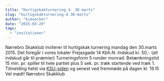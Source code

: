 ```yaml
---
title: "Hurtigskakturnering d. 30 marts"
slug: "hurtigskakturnering-d-30-marts"
author: "kimsecher"
date: "2015-03-29"
tags: 
  - "invitationer"
---
```


Nørrebro Skakklub inviterer til hurtigskak turnering mandag den 30.marts 2015. Det foregår i vores lokaler Frejasgade 14 Kbh.N. Indskud kr. 50,- (alt indskud går til præmier) Turneringsform 5 runder monrad. Betænkningstid 15 min. pr. spiller til hele partiet plus 5 sek. pr. træk startende ved træk 1. Tilmelding helst via [KSU-siden](http://ksu.dk/kalender/dotnet/viskalender.aspx?id=1462) og senest ved fremmøde på dagen kl. 19.15 Vel mødt! Nørrebro Skakklub
